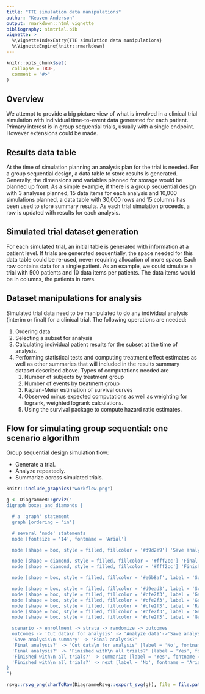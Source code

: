 ---
title: "TTE simulation data manipulations"
author: "Keaven Anderson"
output: rmarkdown::html_vignette
bibliography: simtrial.bib
vignette: >
  %\VignetteIndexEntry{TTE simulation data manipulations}
  %\VignetteEngine{knitr::rmarkdown}
---

```{r, include=FALSE}
knitr::opts_chunk$set(
  collapse = TRUE,
  comment = "#>"
)
```

## Overview

We attempt to provide a big picture view of what is involved in a clinical trial
simulation with individual time-to-event data generated for each patient.
Primary interest is in group sequential trials, usually with a single endpoint.
However extensions could be made.

## Results data table

At the time of simulation planning an analysis plan for the trial is needed.
For a group sequential design, a data table to store results is generated.
Generally, the dimensions and variables planned for storage would be
planned up front. As a simple example, if there is a group sequential design
with 3 analyses planned, 15 data items for each analysis and 10,000 simulations
planned, a data table with 30,000 rows and 15 columns has been used to store
summary results. As each trial simulation proceeds, a row is updated with
results for each analysis.

## Simulated trial dataset generation

For each simulated trial, an initial table is generated with information at a
patient level. If trials are generated sequentially, the space needed for this
data table could be re-used, never requiring allocation of more space.
Each row contains data for a single patient. As an example, we could simulate
a trial with 500 patients and 10 data items per patients.
The data items would be in columns, the patients in rows.

## Dataset manipulations for analysis

Simulated trial data need to be manipulated to do any individual analysis
(interim or final) for a clinical trial. The following operations are needed:

1. Ordering data
1. Selecting a subset for analysis
1. Calculating individual patient results for the subset at the time of analysis.
1. Performing statistical tests and computing treatment effect estimates
   as well as other summaries that will included in the results summary dataset
   described above. Types of computations needed are
   1. Number of subjects by treatment group
   1. Number of events by treatment group
   1. Kaplan-Meier estimation of survival curves
   1. Observed minus expected computations as well as weighting for logrank, weighted logrank calculations.
   1. Using the survival package to compute hazard ratio estimates.

## Flow for simulating group sequential: one scenario algorithm

Group sequential design simulation flow:

- Generate a trial.
- Analyze repeatedly.
- Summarize across simulated trials.

```{r, echo=FALSE, fig.align="center", out.width="85%"}
knitr::include_graphics("workflow.png")
```

```{r, echo=FALSE, eval=FALSE}
g <- DiagrammeR::grViz("
digraph boxes_and_diamonds {

  # a 'graph' statement
  graph [ordering = 'in']

  # several 'node' statements
  node [fontsize = '14', fontname = 'Arial']

  node [shape = box, style = filled, fillcolor = '#d9d2e9'] 'Save analysis\n summary'; 'Cut data\n for analysis'; 'Analyze data';

  node [shape = diamond, style = filled, fillcolor = '#fff2cc'] 'Final analysis?'
  node [shape = diamond, style = filled, fillcolor = '#fff2cc'] 'Finished with\n all trials?'

  node [shape = box, style = filled, fillcolor = '#e6b8af', label = 'Summarize across\n trials'] summarize

  node [shape = box, style = filled, fillcolor = '#d9ead3', label = 'Scenario'] scenario
  node [shape = box, style = filled, fillcolor = '#cfe2f3', label = 'Generate enrollment\n times'] enrollment
  node [shape = box, style = filled, fillcolor = '#cfe2f3', label = 'Generate strata'] strata
  node [shape = box, style = filled, fillcolor = '#cfe2f3', label = 'Randomize patients'] randomize
  node [shape = box, style = filled, fillcolor = '#cfe2f3', label = 'Generate outcomes'] outcomes
  node [shape = box, style = filled, fillcolor = '#cfe2f3', label = 'Generate next\n trial'] next

  scenario -> enrollment -> strata -> randomize -> outcomes
  outcomes -> 'Cut data\n for analysis' -> 'Analyze data'->'Save analysis\n summary'
  'Save analysis\n summary' -> 'Final analysis?'
  'Final analysis?' -> 'Cut data\n for analysis' [label = 'No', fontname = 'Arial']
  'Final analysis?' -> 'Finished with\n all trials?' [label = 'Yes', fontname = 'Arial']
  'Finished with\n all trials?' -> summarize [label = 'Yes', fontname = 'Arial']
  'Finished with\n all trials?' -> next [label = 'No', fontname = 'Arial']
}
")

rsvg::rsvg_png(charToRaw(DiagrammeRsvg::export_svg(g)), file = file.path(tempdir(), "workflow.png"))
```
